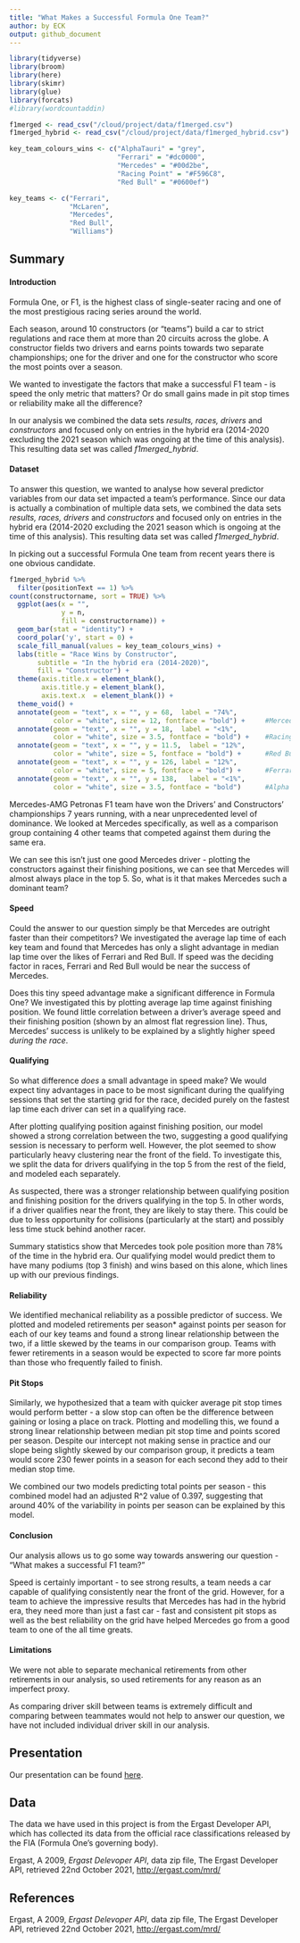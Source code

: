 ```yaml
---
title: "What Makes a Successful Formula One Team?"
author: by ECK
output: github_document
---
```


```r
library(tidyverse)
library(broom)
library(here)
library(skimr)
library(glue)
library(forcats)
#library(wordcountaddin)

f1merged <- read_csv("/cloud/project/data/f1merged.csv")
f1merged_hybrid <- read_csv("/cloud/project/data/f1merged_hybrid.csv")

key_team_colours_wins <- c("AlphaTauri" = "grey",
                           "Ferrari" = "#dc0000",
                           "Mercedes" = "#00d2be",
                           "Racing Point" = "#F596C8",
                           "Red Bull" = "#0600ef")

key_teams <- c("Ferrari", 
               "McLaren",
               "Mercedes",
               "Red Bull",
               "Williams")
```


## Summary

#### Introduction
Formula One, or F1, is the highest class of single-seater racing and one of the most prestigious racing series around the world. 
  
Each season, around 10 constructors (or "teams") build a car to strict regulations and race them at more than 20 circuits across the globe. A constructor fields two drivers and earns points towards two separate championships; one for the driver and one for the constructor who score the most points over a season.
  
We wanted to investigate the factors that make a successful F1 team - is speed the only metric that matters? Or do small gains made in pit stop times or reliability make all the difference?

In our analysis we combined the data sets *results, races, drivers* and *constructors* and focused only on entries in the hybrid era (2014-2020 excluding the 2021 season which was ongoing at the time of this analysis). This resulting data set was called *f1merged_hybrid*.


#### Dataset
To answer this question, we wanted to analyse how several predictor variables from our data set impacted a team's performance. Since our data is actually a combination of multiple data sets, we combined the data sets *results, races, drivers* and *constructors* and focused only on entries in the hybrid era (2014-2020 excluding the 2021 season which is ongoing at the time of this analysis). This resulting data set was called *f1merged_hybrid*.
  
In picking out a successful Formula One team from recent years there is one obvious candidate.

```r

f1merged_hybrid %>%
  filter(positionText == 1) %>%
count(constructorname, sort = TRUE) %>% 
  ggplot(aes(x = "",
             y = n,
             fill = constructorname)) +
  geom_bar(stat = "identity") + 
  coord_polar('y', start = 0) +
  scale_fill_manual(values = key_team_colours_wins) +
  labs(title = "Race Wins by Constructor",
       subtitle = "In the hybrid era (2014-2020)",
       fill = "Constructor") +
  theme(axis.title.x = element_blank(),
        axis.title.y = element_blank(),
        axis.text.x  = element_blank()) +
  theme_void() +
  annotate(geom = "text", x = "", y = 68,  label = "74%", 
           color = "white", size = 12, fontface = "bold") +     #Mercedes
  annotate(geom = "text", x = "", y = 18,  label = "<1%",  
           color = "white", size = 3.5, fontface = "bold") +    #Racing Point
  annotate(geom = "text", x = "", y = 11.5,  label = "12%", 
           color = "white", size = 5, fontface = "bold") +      #Red Bull
  annotate(geom = "text", x = "", y = 126, label = "12%", 
           color = "white", size = 5, fontface = "bold") +      #Ferrari
  annotate(geom = "text", x = "", y = 138,   label = "<1%",  
           color = "white", size = 3.5, fontface = "bold")      #Alpha Tauri
```

Mercedes-AMG Petronas F1 team have won the Drivers' and Constructors' championships 7 years running, with a near unprecedented level of dominance. We looked at Mercedes specifically, as well as a comparison group containing 4 other teams that competed against them during the same era.

We can see this isn't just one good Mercedes driver - plotting the constructors against their finishing positions, we can see that Mercedes will almost always place in the top 5. So, what is it that makes Mercedes such a dominant team?


#### Speed
Could the answer to our question simply be that Mercedes are outright faster than their competitors? We investigated the average lap time of each key team and found that Mercedes has only a slight advantage in median lap time over the likes of Ferrari and Red Bull. If speed was the deciding factor in races, Ferrari and Red Bull would be near the success of Mercedes. 

Does this tiny speed advantage make a significant difference in Formula One?
We investigated this by plotting average lap time against finishing position. We found little correlation between a driver's average speed and their finishing position (shown by an almost flat regression line). Thus, Mercedes' success is unlikely to be explained by a slightly higher speed *during the race*.


#### Qualifying
So what difference *does* a small advantage in speed make? We would expect tiny advantages in pace to be most significant during the qualifying sessions that set the starting grid for the race, decided purely on the fastest lap time each driver can set in a qualifying race.

After plotting qualifying position against finishing position, our model showed a strong correlation between the two, suggesting a good qualifying session is necessary to perform well. However, the plot seemed to show particularly heavy clustering near the front of the field. To investigate this, we split the data for drivers qualifying in the top 5 from the rest of the field, and modeled each separately.

As suspected, there was a stronger relationship between qualifying position and finishing position for the drivers qualifying in the top 5. In other words, if a driver qualifies near the front, they are likely to stay there. This could be due to less opportunity for collisions (particularly at the start) and possibly less time stuck behind another racer.

Summary statistics show that Mercedes took pole position more than 78% of the time in the hybrid era. Our qualifying model would predict them to have many podiums (top 3 finish) and wins based on this alone, which lines up with our previous findings.


#### Reliability
We identified mechanical reliability as a possible predictor of success. We plotted and modeled retirements per season* against points per season for each of our key teams and found a strong linear relationship between the two, if  a little skewed by the teams in our comparison group. Teams with fewer retirements in a season would be expected to score far more points than those who frequently failed to finish.


#### Pit Stops
Similarly, we hypothesized that a team with quicker average pit stop times would perform better - a slow stop can often be the difference between gaining or losing a place on track. 
Plotting and modelling this, we found a strong linear relationship between median pit stop time and points scored per season. Despite our intercept not making sense in practice and our slope being slightly skewed by our comparison group, it predicts a team would score 230 fewer points in a season for each second they add to their median stop time.

We combined our two models predicting total points per season - this combined model had an adjusted R^2 value of 0.397, suggesting that around 40% of the variability in points per season can be explained by this model.


#### Conclusion
Our analysis allows us to go some way towards answering our question - "What makes a successful F1 team?"

Speed is certainly important - to see strong results, a team needs a car capable of qualifying consistently near the front of the grid. However, for a team to achieve the impressive results that Mercedes has had in the hybrid era, they need more than just a fast car - fast and consistent pit stops as well as the best reliability on the grid have helped Mercedes go from a good team to one of the all time greats.


#### Limitations
We were not able to separate mechanical retirements from other retirements in our analysis, so used retirements for any reason as an imperfect proxy.

As comparing driver skill between teams is extremely difficult and comparing between teammates would not help to answer our question, we have not included individual driver skill in our analysis.


## Presentation

Our presentation can be found [here](presentation/presentation.html).

## Data 

The data we have used in this project is from the Ergast Developer API, which has collected its data from the official race classifications released by the FIA (Formula One's governing body).

Ergast, A 2009, *Ergast Delevoper API*, data zip file,
The Ergast Developer API,
retrieved 22nd October 2021, <http://ergast.com/mrd/>

## References

Ergast, A 2009, *Ergast Delevoper API*, data zip file,
The Ergast Developer API,
retrieved 22nd October 2021, <http://ergast.com/mrd/>

